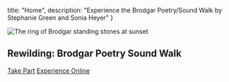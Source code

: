 


  title: "Home",
  description: "Experience the Brodgar Poetry/Sound Walk by Stephanie Green and Sonia Heyer"
}

<section className="hero">
  <div className="hero-image">
    <Image alt="The ring of Brodgar standing stones at sunset" src={imgSunset} sizes="100vw"
      priority placeholder="blur" />
  </div>
  <div className="hero-content">
    <h1>Rewilding: Brodgar Poetry Sound Walk</h1>
    <div className="hero-buttons">
      <a href="./take-part" className="button">Take Part</a>
      <a href="./poems" className="button">Experience Online</a>
    </div>
  </div>
</section>

